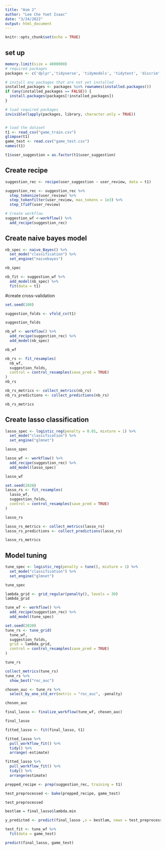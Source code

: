```yaml
---
title: "Asm 2"
author: "Lee Che Yuet Isaac"
date: "3/24/2022"
output: html_document
---
```


```r
knitr::opts_chunk$set(echo = TRUE)
```


## set up
```r
memory.limit(size = 4000000)
# required packages
packages <- c('dplyr','tidyverse', 'tidymodels', 'tidytext', 'discrim','naivebayes', "textrecipes", "kernlab", "splitstackshape", "e1071", "glmnet")

# install any packages that are not yet installed
installed_packages <- packages %in% rownames(installed.packages())
if (any(installed_packages == FALSE)) {
  install.packages(packages[!installed_packages])
}

# load required packages
invisible(lapply(packages, library, character.only = TRUE))


# load the dataset
t1 <- read_csv("game_train.csv")
glimpse(t1)  
game_test <- read.csv("game_test.csv")
names(t1)

t1$user_suggestion = as.factor(t1$user_suggestion)
```

## Create recipe
```r
suggestion_rec <- recipe(user_suggestion ~ user_review, data = t1)

suggestion_rec <- suggestion_rec %>%
  step_tokenize(user_review) %>%
  step_tokenfilter(user_review, max_tokens = 1e3) %>%
  step_tfidf(user_review)

# Create workflow
suggestion_wf <-workflow() %>%
  add_recipe(suggestion_rec)


```

## Create naive bayes model
```r
nb_spec <- naive_Bayes() %>%
  set_mode("classification") %>%
  set_engine("naivebayes")

nb_spec

nb_fit <- suggestion_wf %>%
  add_model(nb_spec) %>%
  fit(data = t1)
```
#create cross-validation
```r
set.seed(100)

suggestion_folds <- vfold_cv(t1)

suggestion_folds

```

```r
nb_wf <- workflow() %>%
  add_recipe(suggestion_rec) %>%
  add_model(nb_spec)

nb_wf
```
```r
nb_rs <- fit_resamples(
  nb_wf,
  suggestion_folds,
  control = control_resamples(save_pred = TRUE)
)
nb_rs
```


```r
nb_rs_metrics <- collect_metrics(nb_rs)
nb_rs_predictions <- collect_predictions(nb_rs)

nb_rs_metrics
```



## Create lasso classification
```r
lasso_spec <- logistic_reg(penalty = 0.01, mixture = 1) %>%
  set_mode("classification") %>%
  set_engine("glmnet")

lasso_spec
```
```r
lasso_wf <- workflow() %>%
  add_recipe(suggestion_rec) %>%
  add_model(lasso_spec)

lasso_wf
```
```r
set.seed(2020)
lasso_rs <- fit_resamples(
  lasso_wf,
  suggestion_folds,
  control = control_resamples(save_pred = TRUE)
)

lasso_rs
```
```r
lasso_rs_metrics <- collect_metrics(lasso_rs)
lasso_rs_predictions <- collect_predictions(lasso_rs)

lasso_rs_metrics
```
## Model tuning
```r
tune_spec <- logistic_reg(penalty = tune(), mixture = 1) %>%
  set_mode("classification") %>%
  set_engine("glmnet")

tune_spec
```
```r
lambda_grid <- grid_regular(penalty(), levels = 30)
lambda_grid
```
```r
tune_wf <- workflow() %>%
  add_recipe(suggestion_rec) %>%
  add_model(tune_spec)

set.seed(2020)
tune_rs <- tune_grid(
  tune_wf,
  suggestion_folds,
  grid = lambda_grid,
  control = control_resamples(save_pred = TRUE)
)

tune_rs
```

```r
collect_metrics(tune_rs)
tune_rs %>%
  show_best("roc_auc")
```
```r
chosen_auc <- tune_rs %>%
  select_by_one_std_err(metric = "roc_auc", -penalty)

chosen_auc
```
```r
final_lasso <- finalize_workflow(tune_wf, chosen_auc)

final_lasso
```
```r
fitted_lasso <- fit(final_lasso, t1)
```

```r
fitted_lasso %>%
  pull_workflow_fit() %>%
  tidy() %>%
  arrange(-estimate)
```

```r
fitted_lasso %>%
  pull_workflow_fit() %>%
  tidy() %>%
  arrange(estimate)
```
```r
prepped_recipe <- prep(suggestion_rec, training = t1)

test_preprocessed <- bake(prepped_recipe, game_test)

test_preprocessed

bestlam = final_lasso$lambda.min

y_predicted <- predict(final_lasso ,s = bestlam, newx = test_preprocessed)

test_fit <- tune_wf %>%
  fit(data = game_test)

predict(final_lasso, game_test)
```

